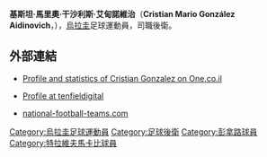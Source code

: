 {{Football player infobox 
| playername = 基斯坦·干沙利斯
| fullname = Cristian Mario González Aidinovich
| dateofbirth = {{Birth date and age|1976|12|19}}
| cityofbirth =  
| countryofbirth = [[烏拉圭|烏拉圭]]
| height = 
| currentclub  = [[阿什杜德足球俱乐部|亞實突]]
| clubnumber = 15
| position = [[後衛_(足球)|後衛]]
| youthyears =  
| youthclubs = 
| years = 1998-99<br/>2000-04<br/>2001<br/>2003-04<br/>2004-05<br/>2005-06<br/>2006-
| clubs = [[利物浦足球俱乐部_(乌拉圭)|利物浦]]<br/>[[防卫者体育|迪芬沙士砵亭]]<br/>→ {{tsl|en|Deportivo Maldonado||蒙特維多競技}} (''借用'')<br/>→ [[拉斯帕尔马斯体育联盟|拉斯彭馬斯]] (''借用'')<br/>[[彭拿路|彭拿路]]<br/>[[特拉維夫馬卡比足球會|特拉維夫馬卡比]]<br/>[[阿什杜德足球俱乐部|亞實突]]
| caps(goals) = 46 (0)<br/>91 (2)<br/>1 (0)<br/>26 (2)<br/>26 (0)<br/>22 (0)<br/>29 (0)
| nationalyears = 2002-04
| nationalteam = {{fb|Uruguay}}
| nationalcaps(goals) =
| pcupdate = [[23_May|23 May]], 2007
| ntupdate =
}}

'''基斯坦·馬里奧·干沙利斯·艾甸諾維治'''（'''Cristian Mario González Aidinovich'''，{{bd|1976年|12月19日|catIDx=Cristian Mario González Aidinovich}}），[[烏拉圭|烏拉圭]]足球運動員，司職後衛。

==外部連結==
* {{he icon}} [http://www.one.co.il/c.aspx?target=%2Fsitectr2%2Easp%3FCategoryID%3D1%26TableID%3D1%26TeamID%3D9%26PlayerID%3D32217%26Season%5FID%3D06%2D07%26nocache%3D1 Profile and statistics of Cristian Gonzalez on One.co.il]{{Wayback|url=http://www.one.co.il/c.aspx?target=%2Fsitectr2%2Easp%3FCategoryID%3D1%26TableID%3D1%26TeamID%3D9%26PlayerID%3D32217%26Season%5FID%3D06%2D07%26nocache%3D1 |date=20110719115239 }}
*{{es icon}} [https://web.archive.org/web/20090414210352/http://www.tenfieldigital.com.uy/servlet/hprfchsj?0,2,2%2F1372%2F,1,219 Profile at tenfieldigital]
*[http://www.national-football-teams.com/v2/player.php?id=7221 national-football-teams.com]{{Wayback|url=http://www.national-football-teams.com/v2/player.php?id=7221 |date=20120614073557 }}

{{DEFAULTSORT:Gonzalez Aidinovich, Cristian}}
[[Category:烏拉圭足球運動員|Category:烏拉圭足球運動員]]
[[Category:足球後衛|Category:足球後衛]]
[[Category:彭拿路球員|Category:彭拿路球員]]
[[Category:特拉維夫馬卡比球員|Category:特拉維夫馬卡比球員]]